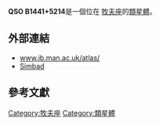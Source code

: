 {{Galaxy

  | name = [[QSO|QSO]] B1441+5214
  | image =
  | epoch = [[J2000|J2000]]
  | ra = {{RA|14|43|02.74}}<ref name="ned">{{cite web
  | title=NASA/IPAC Extragalactic Database
  | work=Results for QSO B1441+5214
  | url=http://nedwww.ipac.caltech.edu/
  | accessdate=2006-10-26
  | archive-date=2011-05-14
  | archive-url=https://web.archive.org/web/20110514100451/http://nedwww.ipac.caltech.edu/
  | dead-url=no
  }}</ref>
  | dec = {{DEC|+52|01|37.5}}<ref name="ned" />
  | constellation name = [[牧夫座|牧夫座]]
  | z = 0.141 ± 0.0 [[kilometer|km]]/[[second|s]]<ref name="ned" />
  | type = Sy1<ref name="ned" />
  | dist_ly = 332.35704 [[ly|ly]] (101.9 [[kpc|kpc]]) 
  | appmag_v = 16.29
  | size_v = 
  | notes = First quasar discovered
  | names = [[DA|DA]] 369 , [[3C星表|3C]] 303  
}}
'''QSO B1441+5214 '''是一個位在 [[牧夫座|牧夫座]]的[[類星體|類星體]]。
== 外部連結 ==
* [http://www.jb.man.ac.uk/atlas/object/3C303.html www.jb.man.ac.uk/atlas/]{{Wayback|url=http://www.jb.man.ac.uk/atlas/object/3C303.html |date=20080508233202 }}
* [http://simbad.u-strasbg.fr/simbad/sim-id?protocol=html&Ident=QSO+B1441%2B5214&NbIdent=1&Radius=2&Radius.unit=arcmin&submit=submit+id Simbad]
== 參考文獻 ==

{{reflist}}

{{類星體小作品}}

[[Category:牧夫座|Category:牧夫座]]
[[Category:類星體|Category:類星體]]